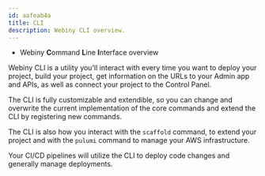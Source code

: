 ```yaml
---
id: aafeab4a
title: CLI
description: Webiny CLI overview.
---
```



<Alert type="success" title="WHAT YOU'LL LEARN">

- Webiny **C**ommand **L**ine **I**nterface overview

</Alert>

Webiny CLI is a utility you'll interact with every time you want to deploy your project, build your project, get information on the URLs to your Admin app and APIs, as well as connect your project to the Control Panel.

The CLI is fully customizable and extendible, so you can change and overwrite the current implementation of the core commands and extend the CLI by registering new commands.

The CLI is also how you interact with the `scaffold` command, to extend your project and with the `pulumi` command to manage your AWS infrastructure.

Your CI/CD pipelines will utilize the CLI to deploy code changes and generally manage deployments.
